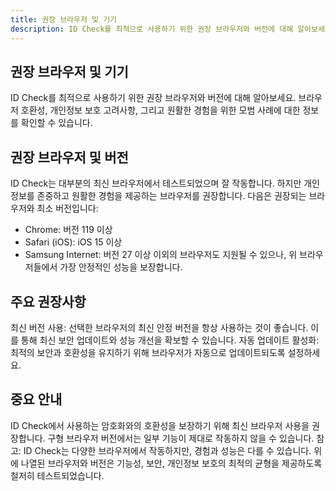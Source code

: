```yaml
---
title: 권장 브라우저 및 기기
description: ID Check를 최적으로 사용하기 위한 권장 브라우저와 버전에 대해 알아보세요. 브라우저 호환성과 원활한 경험을 위한 모범 사례에 대한 정보를 확인할 수 있습니다.
---
```

## 권장 브라우저 및 기기
ID Check를 최적으로 사용하기 위한 권장 브라우저와 버전에 대해 알아보세요. 브라우저 호환성, 개인정보 보호 고려사항, 그리고 원활한 경험을 위한 모범 사례에 대한 정보를 확인할 수 있습니다.

## 권장 브라우저 및 버전
ID Check는 대부분의 최신 브라우저에서 테스트되었으며 잘 작동합니다. 하지만 개인정보를 존중하고 원활한 경험을 제공하는 브라우저를 권장합니다. 다음은 권장되는 브라우저와 최소 버전입니다:
- Chrome: 버전 119 이상
- Safari (iOS): iOS 15 이상
- Samsung Internet: 버전 27 이상
이외의 브라우저도 지원될 수 있으나, 위 브라우저들에서 가장 안정적인 성능을 보장합니다.

## 주요 권장사항
최신 버전 사용: 선택한 브라우저의 최신 안정 버전을 항상 사용하는 것이 좋습니다. 이를 통해 최신 보안 업데이트와 성능 개선을 확보할 수 있습니다.
자동 업데이트 활성화: 최적의 보안과 호환성을 유지하기 위해 브라우저가 자동으로 업데이트되도록 설정하세요.


## 중요 안내
ID Check에서 사용하는 암호화와의 호환성을 보장하기 위해 최신 브라우저 사용을 권장합니다. 구형 브라우저 버전에서는 일부 기능이 제대로 작동하지 않을 수 있습니다.
참고: ID Check는 다양한 브라우저에서 작동하지만, 경험과 성능은 다를 수 있습니다. 위에 나열된 브라우저와 버전은 기능성, 보안, 개인정보 보호의 최적의 균형을 제공하도록 철저히 테스트되었습니다.